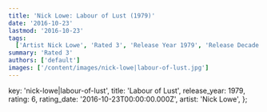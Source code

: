 ```yaml
---
title: 'Nick Lowe: Labour of Lust (1979)'
date: '2016-10-23'
lastmod: '2016-10-23'
tags:
  ['Artist Nick Lowe', 'Rated 3', 'Release Year 1979', 'Release Decade 1970']
summary: 'Rated 3'
authors: ['default']
images: ['/content/images/nick-lowe|labour-of-lust.jpg']
---
```


  key: 'nick-lowe|labour-of-lust',
  title: 'Labour of Lust',
  release_year: 1979,
  rating: 6,
  rating_date: '2016-10-23T00:00:00.000Z',
  artist: 'Nick Lowe',
};

<MusicRating data={data} />
